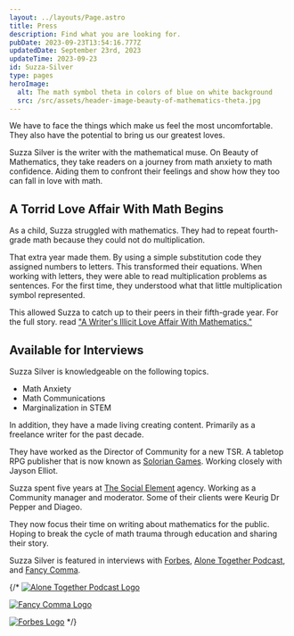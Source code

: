 ```yaml
---
layout: ../layouts/Page.astro
title: Press
description: Find what you are looking for.
pubDate: 2023-09-23T13:54:16.777Z
updatedDate: September 23rd, 2023
updateTime: 2023-09-23
id: Suzza-Silver
type: pages
heroImage:
  alt: The math symbol theta in colors of blue on white background
  src: /src/assets/header-image-beauty-of-mathematics-theta.jpg
---
```




<FancyBlockquote cite="Suzza Silver" name="mdi:comment-quote">
We have to face the things which make us feel the most uncomfortable. They also have the potential to bring us our greatest loves.
</FancyBlockquote>

Suzza Silver is the writer with the mathematical muse. On Beauty of Mathematics, they take
readers on a journey from math anxiety to math confidence. Aiding them to confront
their feelings and show how they too can fall in love with math.

## A Torrid Love Affair With Math Begins

As a child, Suzza struggled with mathematics.
They had to repeat fourth-grade math because they could not do multiplication. 

That extra year made them. By using a simple substitution code they assigned numbers to letters. This transformed
their equations. When working with letters, they were able to read multiplication problems as sentences. For the 
first time, they understood what that little multiplication symbol represented. 

This allowed Suzza to catch up to their peers in their fifth-grade year. For the full story.
read ["A Writer's Illicit Love Affair With Mathematics."](https://beautyofmathematics.com/a-writers-illicit-love-affair-with-mathematics/)

## Available for Interviews

Suzza Silver is knowledgeable on the following topics.

- Math Anxiety
- Math Communications
- Marginalization in STEM

In addition, they have a made living creating content. Primarily as a freelance writer for the past decade.

They have worked as the Director of Community for a new TSR. A tabletop RPG publisher that is now known as [Solorian Games](https://solariangames.com/). Working closely with Jayson Elliot.

Suzza spent five years at [The Social Element](https://thesocialelement.agency/) agency.  Working as a Community manager and moderator. Some of their  clients were Keurig Dr Pepper and Diageo.

They now focus their time on writing about mathematics for the public. Hoping
to break the cycle of math trauma through education and sharing their story. 

Suzza Silver is featured in interviews with [Forbes](https://www.forbes.com/sites/hessiejones/2023/08/25/empowering-confidence-overcoming-math-anxiety-in-the-age-of-artificial-intelligence/?sh=303025ce7e2c), [Alone Together Podcast](https://podcasts.apple.com/us/podcast/one-is-the-loneliest-number-or-is-it/id1547298340?i=1000524569087), and [Fancy Comma](https://www.youtube.com/watch?v=kFMbugMoTsg).

{/* 
[![Alone Together Podcast Logo](../assets/alone-together-logo.jpg)](https://apostrophepodcasts.ca/alonetogether/)

[![Fancy Comma Logo](../assets/fancy-comma-logo.jpg)](https://fancycomma.com/)

[![Forbes Logo](../assets/forbes-logo.png)](https://forbes.com) */}